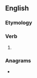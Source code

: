 ==English==

===Etymology===
{{suffix|en|repose|eth}}

===Verb===
{{head|en|verb form}}

# {{en-archaic third-person singular of|repose}}

===Anagrams===
* {{anagrams|en|a=eehoprst|hoptrees|prothese}}